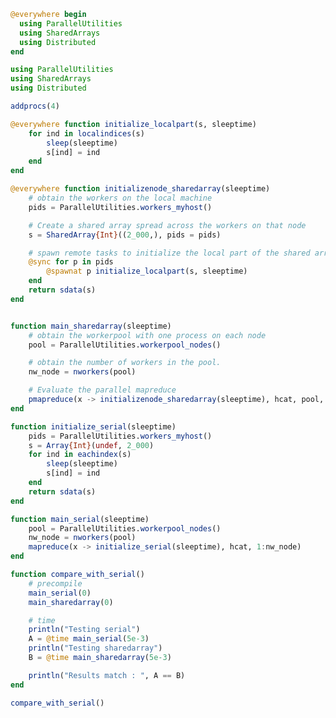 ```julia
@everywhere begin
  using ParallelUtilities
  using SharedArrays
  using Distributed  
end
```

```julia
using ParallelUtilities
using SharedArrays
using Distributed
```

```julia
addprocs(4)
```

```julia
@everywhere function initialize_localpart(s, sleeptime)
    for ind in localindices(s)
        sleep(sleeptime)
        s[ind] = ind
    end
end

@everywhere function initializenode_sharedarray(sleeptime)
    # obtain the workers on the local machine
    pids = ParallelUtilities.workers_myhost()

    # Create a shared array spread across the workers on that node
    s = SharedArray{Int}((2_000,), pids = pids)

    # spawn remote tasks to initialize the local part of the shared array
    @sync for p in pids
        @spawnat p initialize_localpart(s, sleeptime)
    end
    return sdata(s)
end


function main_sharedarray(sleeptime)
    # obtain the workerpool with one process on each node
    pool = ParallelUtilities.workerpool_nodes()

    # obtain the number of workers in the pool.
    nw_node = nworkers(pool)

    # Evaluate the parallel mapreduce
    pmapreduce(x -> initializenode_sharedarray(sleeptime), hcat, pool, 1:nw_node)
end
```

```julia
function initialize_serial(sleeptime)
    pids = ParallelUtilities.workers_myhost()
    s = Array{Int}(undef, 2_000)
    for ind in eachindex(s)
        sleep(sleeptime)
        s[ind] = ind
    end
    return sdata(s)
end

function main_serial(sleeptime)
    pool = ParallelUtilities.workerpool_nodes()
    nw_node = nworkers(pool)
    mapreduce(x -> initialize_serial(sleeptime), hcat, 1:nw_node)
end
```

```julia
function compare_with_serial()
    # precompile
    main_serial(0)
    main_sharedarray(0)

    # time
    println("Testing serial")
    A = @time main_serial(5e-3)
    println("Testing sharedarray")
    B = @time main_sharedarray(5e-3)

    println("Results match : ", A == B)
end
```

```julia
compare_with_serial()
```
